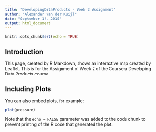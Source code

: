 ```yaml
---
title: "DevelopingDataProducts - Week 2 Assignment"
author: "Alexander van der Kuijl"
date: "September 14, 2018"
output: html_document
---
```


```r
knitr::opts_chunk$set(echo = TRUE)
```

## Introduction

This page, created by R Markdown, shows an interactive map created by Leaflet.
This is for the Assignment of Week 2 of the Coursera Developing Data Products course

## Including Plots

You can also embed plots, for example:

```r
plot(pressure)
```

Note that the `echo = FALSE` parameter was added to the code chunk to prevent printing of the R code that generated the plot.
